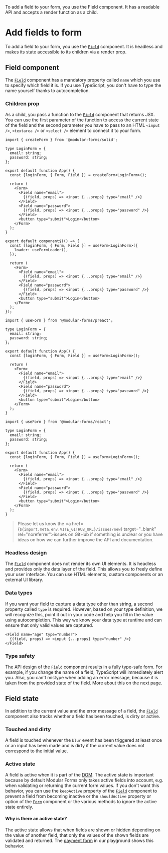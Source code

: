 
<Title>Add fields to form</Title>
<Description>
  To add a field to your form, you use the Field component. It has a readable
  API and accepts a render function as a child.
</Description>

# Add fields to form

To add a field to your form, you use the <A href="../../api/Field">`Field`</A> component. It is headless and makes its state accessible to its children via a render prop.

## Field component

The <A href="../../api/Field">`Field`</A> component has a mandatory property called `name` which you use to specify which field it is. If you use TypeScript, you don't have to type the name yourself thanks to autocompletion.

### Children prop

As a child, you pass a function to the <A href="../../api/Field">`Field`</A> component that returns JSX. You can use the first parameter of the function to access the current state of the field and the second parameter you have to pass to an HTML `<input />`, `<textarea />` or `<select />` element to connect it to your form.

<Solid block>

```tsx
import { createForm } from '@modular-forms/solid';

type LoginForm = {
  email: string;
  password: string;
};

export default function App() {
  const [loginForm, { Form, Field }] = createForm<LoginForm>();

  return (
    <Form>
      <Field name="email">
        {(field, props) => <input {...props} type="email" />}
      </Field>
      <Field name="password">
        {(field, props) => <input {...props} type="password" />}
      </Field>
      <button type="submit">Login</button>
    </Form>
  );
}
```

</Solid>

<Qwik block>

```tsx
export default component$(() => {
  const [loginForm, { Form, Field }] = useForm<LoginForm>({
    loader: useFormLoader(),
  });

  return (
    <Form>
      <Field name="email">
        {(field, props) => <input {...props} type="email" />}
      </Field>
      <Field name="password">
        {(field, props) => <input {...props} type="password" />}
      </Field>
      <button type="submit">Login</button>
    </Form>
  );
});
```

</Qwik>

<Preact block>

```tsx
import { useForm } from '@modular-forms/preact';

type LoginForm = {
  email: string;
  password: string;
};

export default function App() {
  const [loginForm, { Form, Field }] = useForm<LoginForm>();

  return (
    <Form>
      <Field name="email">
        {(field, props) => <input {...props} type="email" />}
      </Field>
      <Field name="password">
        {(field, props) => <input {...props} type="password" />}
      </Field>
      <button type="submit">Login</button>
    </Form>
  );
}
```

</Preact>

<React block>

```tsx
import { useForm } from '@modular-forms/react';

type LoginForm = {
  email: string;
  password: string;
};

export default function App() {
  const [loginForm, { Form, Field }] = useForm<LoginForm>();

  return (
    <Form>
      <Field name="email">
        {(field, props) => <input {...props} type="email" />}
      </Field>
      <Field name="password">
        {(field, props) => <input {...props} type="password" />}
      </Field>
      <button type="submit">Login</button>
    </Form>
  );
}
```

</React>

> Please let us know the <a href={`${import.meta.env.VITE_GITHUB_URL}/issues/new`} target="\_blank" rel="noreferrer">issues</a> on GitHub if something is unclear or you have ideas on how we can further improve the API and documentation.

### Headless design

The <A href="../../api/Field">`Field`</A> component does not render its own UI elements. It is headless and provides only the data layer of the field. This allows you to freely define your user interface. You can use HTML elements, custom components or an external UI library.

### Data types

If you want your field to capture a data type other than string, a second property called `type` is required. However, based on your type definition, we will recognize this, point it out in your code and help you fill in the value using autocompletion. This way we know your data type at runtime and can ensure that only valid values are captured.

```tsx
<Field name="age" type="number">
  {(field, props) => <input {...props} type="number" />}
</Field>
```

### Type safety

The API design of the <A href="../../api/Field">`Field`</A> component results in a fully type-safe form. For example, if you change the name of a field, TypeScript will immediately alert you. Also, you can't mistype when adding an error message, because it is taken from the provided state of the field. More about this on the next page.

## Field state

In addition to the current value and the error message of a field, the <A href="../../api/Field">`Field`</A> component also tracks whether a field has been touched, is dirty or active.

### Touched and dirty

A field is touched whenever the `blur` event has been triggered at least once or an input has been made and is dirty if the current value does not correspond to the initial value.

### Active state

A field is active when it is part of the <a href="https://developer.mozilla.org/en-US/docs/Web/API/Document_Object_Model" target="\_blank" rel="noreferrer">DOM</a>. The active state is important because by default Modular Forms only takes active fields into account, e.g. when validating or returning the current form values. If you don't want this behavior, you can use the `keepActive` property of the <A href="../../api/Field">`Field`</A> component to prevent a field from becoming inactive or the `shouldActive` property or option of the <A href="../../api/Form">`Form`</A> component or the various methods to ignore the active state entirely.

#### Why is there an active state?

The active state allows that when fields are shown or hidden depending on the value of another field, that only the values of the shown fields are validated and returned. The <A href="../../playground/payment">payment form</A> in our playground shows this behavior.
